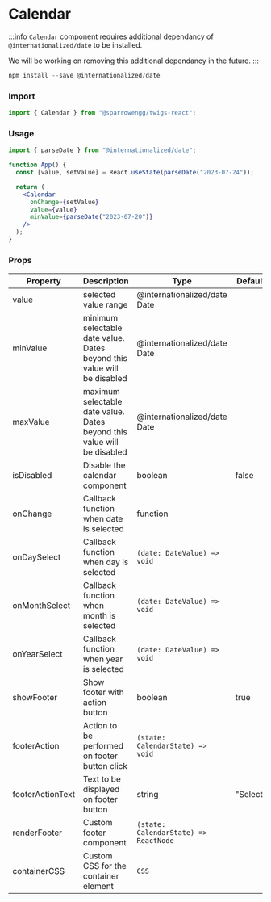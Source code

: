 
# Calendar

:::info
`Calendar` component requires additional dependancy of `@internationalized/date` to be installed.

We will be working on removing this additional dependancy in the future.
:::

```jsx
npm install --save @internationalized/date
```

### Import

```jsx
import { Calendar } from "@sparrowengg/twigs-react";
```

### Usage

<PlaygroundLink name="calendar" />

```jsx
import { parseDate } from "@internationalized/date";

function App() {
  const [value, setValue] = React.useState(parseDate("2023-07-24"));

  return (
    <Calendar
      onChange={setValue}
      value={value}
      minValue={parseDate("2023-07-20")}
    />
  );
}
```

### Props

| Property         | Description                                                             | Type                                  | Default  |
| ---------------- | ----------------------------------------------------------------------- | ------------------------------------- | -------- |
| value            | selected value range                                                    | @internationalized/date Date          |          |
| minValue         | minimum selectable date value. Dates beyond this value will be disabled | @internationalized/date Date          |          |
| maxValue         | maximum selectable date value. Dates beyond this value will be disabled | @internationalized/date Date          |          |
| isDisabled       | Disable the calendar component                                          | boolean                               | false    |
| onChange         | Callback function when date is selected                                 | function                              |          |
| onDaySelect      | Callback function when day is selected                                  | `(date: DateValue) => void`           |          |
| onMonthSelect    | Callback function when month is selected                                | `(date: DateValue) => void`           |          |
| onYearSelect     | Callback function when year is selected                                 | `(date: DateValue) => void`           |          |
| showFooter       | Show footer with action button                                          | boolean                               | true     |
| footerAction     | Action to be performed on footer button click                           | `(state: CalendarState) => void`      |          |
| footerActionText | Text to be displayed on footer button                                   | string                                | "Select" |
| renderFooter     | Custom footer component                                                 | `(state: CalendarState) => ReactNode` |          |
| containerCSS     | Custom CSS for the container element                                    | `CSS`                                 |          |
